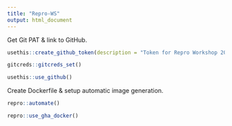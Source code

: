 ```yaml
---
title: "Repro-WS"
output: html_document
---
```


Get Git PAT & link to GitHub.

```r
usethis::create_github_token(description = "Token for Repro Workshop 2025")

gitcreds::gitcreds_set()

usethis::use_github()
```

Create Dockerfile & setup automatic image generation.

```r
repro::automate()

repro::use_gha_docker()
```





